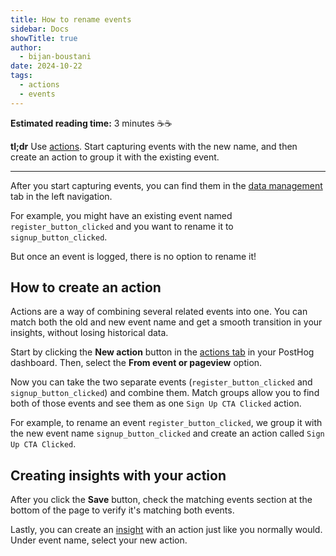 ```yaml
---
title: How to rename events
sidebar: Docs
showTitle: true
author:
  - bijan-boustani
date: 2024-10-22
tags:
  - actions
  - events
---
```


**Estimated reading time:** 3 minutes ☕☕

**tl;dr** Use [actions](/docs/data/actions). Start capturing events with the new name, and then create an action to group it with the existing event.

---

After you start capturing events, you can find them in the [data management](https://us.posthog.com/data-management/actions) tab in the left navigation.

For example, you might have an existing event named `register_button_clicked` and you want to rename it to `signup_button_clicked`.

But once an event is logged, there is no option to rename it!

## How to create an action

Actions are a way of combining several related events into one. You can match both the old and new event name and get a smooth transition in your insights, without losing historical data.

Start by clicking the **New action** button in the [actions tab](https://us.posthog.com/data-management/actions) in your PostHog dashboard. Then, select the **From event or pageview** option.

<ProductScreenshot
    imageLight="https://res.cloudinary.com/dmukukwp6/image/upload/create_first_action_light_63d4f8aa42.png"
    imageDark="https://res.cloudinary.com/dmukukwp6/image/upload/create_first_action_dark_bb2ec7a894.png"
    alt="Create an action"
    classes="rounded"
/>

Now you can take the two separate events (`register_button_clicked` and `signup_button_clicked`) and combine them. Match groups allow you to find both of those events and see them as one `Sign Up CTA Clicked` action.

For example, to rename an event `register_button_clicked`, we group it with the new event name `signup_button_clicked` and create an action called `Sign Up CTA Clicked`.

<ProductScreenshot
    imageLight="https://res.cloudinary.com/dmukukwp6/image/upload/create_action_light_b6e41e971c.png"
    imageDark="https://res.cloudinary.com/dmukukwp6/image/upload/create_action_dark_d81043846b.png"
    alt="Create action page with match groups"
    classes="rounded"
/>

## Creating insights with your action

After you click the **Save** button, check the matching events section at the bottom of the page to verify it's matching both events.

<ProductScreenshot
    imageLight="https://res.cloudinary.com/dmukukwp6/image/upload/matching_events_light_7e62c3b84a.png"
    imageDark="https://res.cloudinary.com/dmukukwp6/image/upload/matching_events_dark_0061946f67.png"
    alt="View matching events"
    classes="rounded"
/>

Lastly, you can create an [insight](/docs/product-analytics/insights) with an action just like you normally would. Under event name, select your new action.

<ProductScreenshot
    imageLight="https://res.cloudinary.com/dmukukwp6/image/upload/action_insight_light_2516295bc0.png"
    imageDark="https://res.cloudinary.com/dmukukwp6/image/upload/action_insight_dark_56d659f545.png"
    alt="Create an insight with an action"
    classes="rounded"
/>
